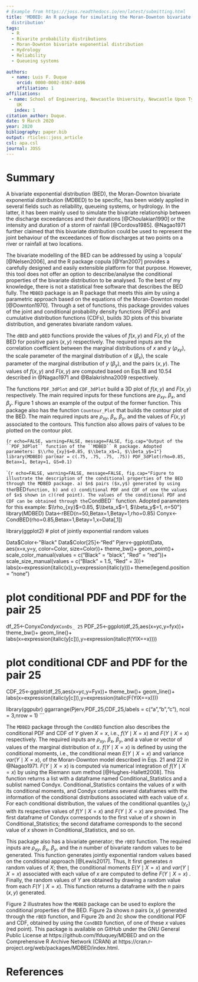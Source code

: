 ```yaml
---
# Example from https://joss.readthedocs.io/en/latest/submitting.html
title: 'MDBED: An R package for simulating the Moran-Downton bivariate exponential
  distribution'
tags:
  - R
  - Bivarite probability distributions
  - Moran-Downton bivariate exponential distribution
  - Hydrology
  - Reliability
  - Queueing systems
  
authors:
  - name: Luis F. Duque
    orcid: 0000-0002-0367-8496
    affiliation: 1
affiliations:
 - name: School of Engineering, Newcastle University, Newcastle Upon Tyne NE1 7RU,
    UK
   index: 1
citation_author: Duque.
date: 9 March 2020
year: 2020
bibliography: paper.bib
output: rticles::joss_article
csl: apa.csl
journal: JOSS
---
```


# Summary

A bivariate exponential distribution (BED), the Moran-Downton bivariate exponential distribution (MDBED) to be specific, has been widely applied in several fields such as reliability, queueing systems, or hydrology. In the latter, it has been mainly used to simulate the bivariate relationship between the discharge exceedances and their durations [@Choulakian1990] or the intensity and duration of a storm of rainfall [@Cordova1985]. @Nagao1971 further claimed that this bivariate distribution could be used to represent the joint behaviour of the exceedances of flow discharges at two points on a river or rainfall at two locations.

The bivariate modelling of the BED can be addressed by using a 'copula' [@Nelsen2006], and the R package copula [@Yan2007] provides a carefully designed and easily extensible platform for that purpose. However, this tool does not offer an option to describe/analyse the conditional properties of the bivariate distribution to be analysed. To the best of my knowledge, there is not a statistical free software that describes the BED fully. The ``MDBED`` package is an R package that meets this aim by using a parametric approach based on the equations of the Moran-Downton model [@Downton1970].  Through a set of functions, this package provides values of the joint and conditional probability density functions (PDFs) and cumulative distribution functions (CDFs), builds 3D plots of this bivariate distribution, and generates bivariate random values.

The ``dBED`` and ``pBED`` functions provide the values of $f(x,y)$ and $F(x,y)$ of the BED for positive pairs ($x,y$) respectively. The required inputs are the correlation coefficient between the marginal distributions of $x$ and $y$ ($\rho_{xy}$), the scale parameter of the marginal distribution of $x$ ($\beta_x$), the scale parameter of the marginal distribution of $y$ ($\beta_y$), and the pairs ($x,y$). The values of $f(x,y)$ and $F(x,y)$ are computed based on Eqs.18 and 10.54 described in @Nagao1971 and @Balakrishna2009 respectively.

The functions ``PDF_3dPlot`` and ``CDF_3dPlot`` build a 3D plot of $f(x,y)$ and $F(x,y)$ respectively. The main required inputs for these functions are $\rho_{xy}$, $\beta_x$, and $\beta_y$. Figure 1 shows an example of the output of the former function. This package also has the function ``Countour_Plot`` that builds the contour plot of the BED. The main required inputs are $\rho_{xy}$, $\beta_x$, $\beta_y$, and the values of $F(x,y)$ associated to the contours. This function also allows pairs of values to be plotted on the contour plot.

```{r echo=FALSE, warning=FALSE, message=FALSE, fig.cap="Output of the ``PDF_3dPlot`` function of the ``MDBED`` R package. Adopted parameters: $\\rho_{xy}$=0.85, $\\beta_x$=1, $\\beta_y$=1"}
library(MDBED)
par(mar = c(.75, .75, .75, .75))
PDF_3dPlot(rho=0.85, Betax=1, Betay=1, GS=0.1)
```

```{r echo=FALSE, warning=FALSE, message=FALSE, fig.cap="Figure to illustrate the description of the conditional properties of the BED through the MDBED package. a) $n$ pairs ($x,y$) generated by using the ``rBED`` function, b) and c) conditional PDF and CDF of one the values of $x$ shown in c)(red point). The values of the conditional PDF and CDF can be obtained through the ``CondBED`` function. Adopted parameters for this example: $\\rho_{xy}$=0.85, $\\beta_x$=1, $\\beta_y$=1, $n$=50"}
library(MDBED)
Data<-rBED(n=50,Betax=1,Betay=1,rho=0.85)
Conyx<-CondBED(rho=0.85,Betax=1,Betay=1,x=Data[,1])

library(ggplot2)
# plot of jointly exponential random values 

Data$Color<-"Black"
Data$Color[25]<-"Red"
Pjerv<-ggplot(Data, aes(x=x,y=y, color=Color, size=Color))+
  theme_bw()+
  geom_point()+
  scale_color_manual(values = c("Black" = "black", "Red" = "red"))+
  scale_size_manual(values = c("Black" = 1.5, "Red" = 3))+
  labs(x=expression(italic(x)),y=expression(italic(y)))+
  theme(legend.position = "none") 

# plot conditional PDF and PDF for the pair 25
df_25<-Conyx$Condyx$`ConDs_ 25`
PDF_25<-ggplot(df_25,aes(x=yc,y=fyx))+
  theme_bw()+
  geom_line()+
  labs(x=expression(italic(y[c])),y=expression(italic(f(YlX==x))))

# plot conditional CDF and PDF for the pair 25
CDF_25<-ggplot(df_25,aes(x=yc,y=Fyx))+
  theme_bw()+
  geom_line()+
  labs(x=expression(italic(y[c])),y=expression(italic(F(YlX==x))))

library(ggpubr)
ggarrange(Pjerv,PDF_25,CDF_25,labels = c("a","b","c"), ncol = 3,nrow = 1)
```

The ``MDBED`` package through the ``CondBED`` function also describes the conditional PDF and CDF of $Y$ given $X=x$, i.e., $f(Y \mid X=x)$ and $F(Y \mid X=x)$ respectively.  The required inputs are $\rho_{xy}$, $\beta_x$, $\beta_y$, and a value or vector of values of the marginal distribution of $x$. $f(Y \mid X=x)$ is defined by using the conditional moments, i.e., the conditional mean $E(Y \mid X=x)$ and variance $var(Y \mid X=x)$,  of the Moran-Downton model described in Eqs. 21 and 22 in @Nagao1971. $F(Y \mid X=x)$ is computed via numerical integration of $f(Y \mid X=x)$ by using the Riemann sum method [@Hughes-Hallett2008]. This function returns a list with a dataframe named Conditional_Statistics and a sublist named Condyx. Conditional_Statistics contains the values of $x$ with its conditional moments, and Condyx contains several dataframes with the information of the conditional distributions associated with each value of $x$. For each conditional distribution, the values of the conditional quantiles ($y_c$) with its respective values of $f(Y \mid X=x)$ and $F(Y \mid X=x)$ are provided. The first dataframe of Condyx corresponds to the first value of $x$ shown in Conditional_Statistics; the second dataframe corresponds to the second value of $x$ shown in Conditional_Statistics, and so on. 

This package also has a bivariate generator; the ``rBED`` function. The required inputs are $\rho_{xy}$, $\beta_x$, $\beta_y$, and the $n$ number of bivariate random values to be generated. This function generates jointly exponential random values based on the conditional approach [@Lewis2017]. Thus, It first generates $n$ random values of $X$; then, the conditional moments $E(Y \mid X=x)$ and $var(Y \mid X=x)$ associated with each value of $x$ are computed to define $F(Y \mid X=x)$ . Finally, the random values of $Y$ are obtained by drawing a random value from each $F(Y \mid X=x)$. This function returns a dataframe with the $n$ pairs ($x,y$) generated. 

Figure 2 illustrates how the ``MDBED`` package can be used to explore the conditional properties of the BED. Figure 2a shows $n$ pairs ($x,y$) generated through the ``rBED`` function, and Figure 2b and 2c show the conditional PDF and CDF, obtained by using the ``CondBED`` function, of one of these $x$ values (red point). This package is available on GitHub under the GNU General Public License at https://github.com/lfduquey/MDBED and on the Comprehensive R Archive Network (CRAN) at https://cran.r-project.org/web/packages/MDBED/index.html.

# References
